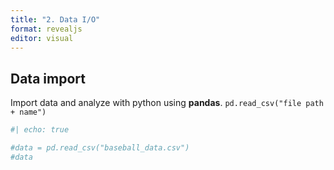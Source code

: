 ```yaml
---
title: "2. Data I/O"
format: revealjs
editor: visual
---
```





## Data import

Import data and analyze with python using **pandas**. `pd.read_csv("file path + name")`

```python
#| echo: true

#data = pd.read_csv("baseball_data.csv")
#data
```